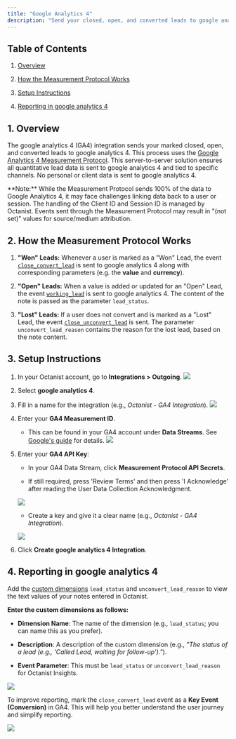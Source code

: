 ```yaml
---
title: "Google Analytics 4"
description: "Send your closed, open, and converted leads to google analytics 4 to track their origins."
---
```


## Table of Contents

1. [Overview](#1-overview)

2. [How the Measurement Protocol Works](#2-how-the-measurement-protocol-works)

3. [Setup Instructions](#3-setup-instructions)

4. [Reporting in google analytics 4](#4-reporting-in-google-analytics)

## 1. Overview

The google analytics 4 (GA4) integration sends your marked closed, open, and converted leads to google analytics 4. This process uses the [Google Analytics 4 Measurement Protocol](https://developers.google.com/analytics/devguides/collection/protocol/ga4).
This server-to-server solution ensures all quantitative lead data is sent to google analytics 4 and tied to specific channels. No personal or client data is sent to google analytics 4.

<Warning>
  **Note:** While the Measurement Protocol sends 100% of the data to Google
  Analytics 4, it may face challenges linking data back to a user or session.
  The handling of the Client ID and Session ID is managed by Octanist. Events
  sent through the Measurement Protocol may result in "(not set)" values for
  source/medium attribution.
</Warning>

## 2. How the Measurement Protocol Works

1. **"Won" Leads:**
   Whenever a user is marked as a "Won" Lead, the event [`close_convert_lead`](https://developers.google.com/analytics/devguides/collection/ga4/reference/events?client_type=gtm#close_convert_lead) is sent to google analytics 4 along with corresponding parameters (e.g. the **value** and **currency**).

2. **"Open" Leads:**
   When a value is added or updated for an "Open" Lead, the event [`working_lead`](https://developers.google.com/analytics/devguides/collection/ga4/reference/events?client_type=gtm#working_lead) is sent to google analytics 4. The content of the note is passed as the parameter `lead_status`.

3. **"Lost" Leads:**
   If a user does not convert and is marked as a "Lost" Lead, the event [`close_unconvert_lead`](https://developers.google.com/analytics/devguides/collection/ga4/reference/events?client_type=gtm#close_unconvert_lead) is sent. The parameter `unconvert_lead_reason` contains the reason for the lost lead, based on the note content.

## 3. Setup Instructions

1. In your Octanist account, go to **Integrations > Outgoing**. ![](/images/google-analytics/3-1-3-2-integrations-outgoing.png)

2. Select **google analytics 4**.

3. Fill in a name for the integration (e.g., _Octanist - GA4 Integration_). ![](/images/google-analytics/3-3-fill-the-name.png)

4. Enter your **GA4 Measurement ID**.

   - This can be found in your GA4 account under **Data Streams**. See [Google's guide](https://support.google.com/analytics/answer/12270356?hl=en) for details. ![](/images/google-analytics/3-4-ga4-measurement-id.png)

5. Enter your **GA4 API Key**:

   - In your GA4 Data Stream, click **Measurement Protocol API Secrets**.

   - If still required, press 'Review Terms' and then press 'I Acknowledge' after reading the User Data Collection Acknowledgment.

   ![](/images/google-analytics/3-5-measurement-protocol-api-secrets.png)

   - Create a key and give it a clear name (e.g., _Octanist - GA4 Integration_).

   ![](/images/google-analytics/3-5-d-measurement-protocol-api-secrets-copy-secret-value.png)

6. Click **Create google analytics 4 Integration**.

## 4. Reporting in google analytics 4

Add the [custom dimensions](https://support.google.com/analytics/answer/14240153?hl=en) `lead_status` and `unconvert_lead_reason` to view the text values of your notes entered in Octanist.

**Enter the custom dimensions as follows:**

- **Dimension Name**: The name of the dimension (e.g., `lead_status`; you can name this as you prefer).

- **Description**: A description of the custom dimension (e.g., _"The status of a lead (e.g., 'Called Lead, waiting for follow-up')."_).

- **Event Parameter**: This must be `lead_status` or `unconvert_lead_reason` for Octanist Insights.

![](/images/google-analytics/custom-dimension.png)

To improve reporting, mark the `close_convert_lead` event as a **Key Event (Conversion)** in GA4.
This will help you better understand the user journey and simplify reporting.

![](/images/google-analytics/key-event.png)

